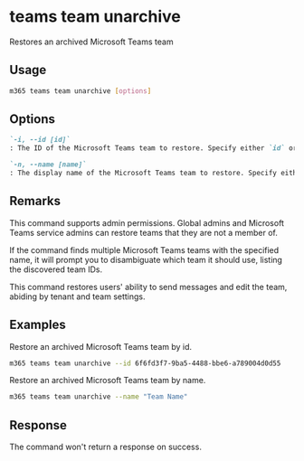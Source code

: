 
# teams team unarchive

Restores an archived Microsoft Teams team

## Usage

```sh
m365 teams team unarchive [options]
```

## Options

```md defintion-list
`-i, --id [id]`
: The ID of the Microsoft Teams team to restore. Specify either `id` or `name` but not both.

`-n, --name [name]`
: The display name of the Microsoft Teams team to restore. Specify either `id` or `name` but not both.
```

<Global />

## Remarks

This command supports admin permissions. Global admins and Microsoft Teams service admins can restore teams that they are not a member of.

If the command finds multiple Microsoft Teams teams with the specified name, it will prompt you to disambiguate which team it should use, listing the discovered team IDs.

This command restores users' ability to send messages and edit the team, abiding by tenant and team settings.

## Examples

Restore an archived Microsoft Teams team by id.

```sh
m365 teams team unarchive --id 6f6fd3f7-9ba5-4488-bbe6-a789004d0d55
```

Restore an archived Microsoft Teams team by name.

```sh
m365 teams team unarchive --name "Team Name"
```

## Response

The command won't return a response on success.
